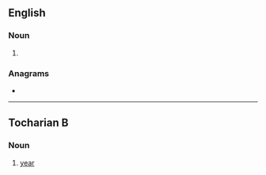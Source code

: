 {{also|Pikul}}
==English==

===Noun===
{{en-noun}}

# {{alternative form of|picul|lang=en}}

===Anagrams===
* {{anagrams|en|Pulik|pulik}}

----

==Tocharian B==

===Noun===
{{head|txb|noun}}

# [[year]]